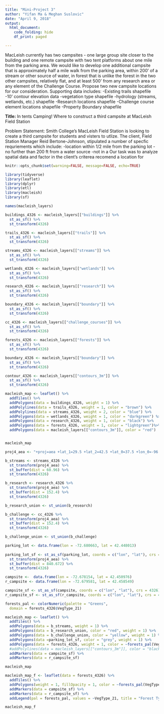 ```yaml
---
title: "Mini-Project 3"
author: "Yifan Ma & Meghan Suslovic"
date: "April 9, 2018"
output: 
  html_document:
    code_folding: hide
    df_print: paged 

---
```


MacLeish currently has two campsites - one large group site closer to the building and one remote campsite with two tent platforms about one mile from the parking area. We would like to develop one additional campsite that is approximately half a mile walk from the parking area, within 200’ of a stream or other source of water, in forest that is unlike the forest in the two other campsites, relatively flat, and at least 500’ from any research area or any element of the Challenge Course. Propose two new campsite locations for our consideration.
Supporting data includes:
-Existing trails shapefile
-10’ contour elevation data
-vegetation type shapefile
-hydrology (streams, wetlands, etc.) shapefile
-Research locations shapefile
-Challenge course element locations shapefile
-Property Boundary shapefile

**Title:**
In tents Camping! 
Where to construct a third campsite at MacLeish Field Station

Problem Statement:
Smith College's MacLeish Field Station is looking to create a third campsite for students and visters to utlize. The client, Field Station Manager Reid Bertone-Johnson, stipulated a number of specfic requriements which include:
-location within 1/2 mile from the parking lot
-no further than 200 ft from a water source
-not in a 
Our task was to analyze spatial data and factor in the client's criterea recomend a location for  



```r
knitr::opts_chunk$set(warning=FALSE, message=FALSE, echo=TRUE)
```

```r
library(tidyverse)
library(leaflet)
library(dplyr)
library(etl)
library(macleish)
library(sf)
```

```r
names(macleish_layers)
```

```r
buildings_4326 <- macleish_layers[["buildings"]] %>%
  st_as_sf() %>%
  st_transform(4326)

trails_4326 <- macleish_layers[["trails"]] %>%
  st_as_sf() %>%
  st_transform(4326)

streams_4326 <- macleish_layers[["streams"]] %>%
  st_as_sf() %>%
  st_transform(4326)

wetlands_4326 <- macleish_layers[["wetlands"]] %>%
  st_as_sf() %>%
  st_transform(4326)

research_4326 <- macleish_layers[["research"]] %>%
  st_as_sf() %>%
  st_transform(4326)

boundary_4326 <- macleish_layers[["boundary"]] %>%
  st_as_sf() %>%
  st_transform(4326)

cc_4326 <- macleish_layers[["challenge_courses"]] %>%
  st_as_sf() %>%
  st_transform(4326)

forests_4326 <- macleish_layers[["forests"]] %>%
  st_as_sf() %>%
  st_transform(4326)

boundary_4326 <- macleish_layers[["boundary"]] %>%
  st_as_sf() %>%
  st_transform(4326)

contour_4326 <- macleish_layers[["contours_3m"]] %>%
  st_as_sf() %>%
  st_transform(4326)


```



```r
macleish_map <- leaflet() %>%
  addTiles() %>%
  addPolygons(data = buildings_4326, weight = 1) %>%
  addPolylines(data = trails_4326, weight = 1, color = "brown") %>%
  addPolylines(data = streams_4326, weight = 2, color = "blue") %>%
  addPolygons(data = wetlands_4326, weight = 1, color = "darkgreen") %>%
  addPolygons(data = research_4326, weight = 1, color = "black") %>%
  addPolygons(data = forests_4326, weight = 1, color = "lightgreen")%>%
  addPolygons(data = macleish_layers[["contours_3m"]], color = "red") 


macleish_map  

```

```r
proj4_aea <- "+proj=aea +lat_1=29.5 +lat_2=42.5 +lat_0=37.5 +lon_0=-96 +x_0=0 +y_0=0 +ellps=GRS80 +datum=NAD83 +units=m +no_defs"

b_streams <- streams_4326 %>%
  st_transform(proj4_aea) %>%
  st_buffer(dist = 60.96) %>%
  st_transform(4326) 
```

```r
b_research <- research_4326 %>%
  st_transform(proj4_aea) %>%
  st_buffer(dist = 152.4) %>%
  st_transform(4326)

b_research_union <- st_union(b_research)
```

```r
b_challenge <- cc_4326 %>%
  st_transform(proj4_aea) %>%
  st_buffer(dist = 152.4) %>%
  st_transform(4326)

b_challenge_union <- st_union(b_challenge)
```

```r
parking_lot <- data.frame(lon = -72.680663, lat = 42.448013) 
  
parking_lot_sf <- st_as_sf(parking_lot, coords = c("lon", "lat"), crs = 4326) %>%
  st_transform(proj4_aea) %>%
  st_buffer(dist = 840.672) %>%
  st_transform(4326)

campsite <-  data.frame(lon = -72.678154, lat = 42.450976)
r_campsite <- data.frame(lon = -72.679581, lat = 42.458549)

campsite_sf <- st_as_sf(campsite, coords = c("lon", "lat"), crs = 4326)
r_campsite_sf <- st_as_sf(r_campsite, coords = c("lon", "lat"), crs = 4326)
```

```r
forests_pal <- colorNumeric(palette = "Greens",
  domain = forests_4326$VegType_21)
```



```r
macleish_map <- leaflet() %>%
  addTiles() %>%
  addPolygons(data = b_streams, weight = 1) %>%
  addPolygons(data = b_research_union, color = "red", weight = 1) %>%
  addPolygons(data = b_challenge_union, color = "yellow", weight = 1) %>%
  addPolygons(data =parking_lot_sf, color = "grey", weight = 1) %>%
  addPolygons(data = forests_4326, weight = 1, color = ~forests_pal(VegType_21)) %>%
  #addPolylines(data = macleish_layers[["contours_3m"]], color = "black", weight = 0.5) %>%
  addMarkers(data = campsite_sf) %>%
  addMarkers(data = r_campsite_sf)

macleish_map
```


```r
macleish_map_f <- leaflet(data = forests_4326) %>%
  addTiles() %>%
  addPolygons(weight = 1, fillOpacity = 1, color = ~forests_pal(VegType_21)) %>%
  addMarkers(data = campsite_sf) %>%
  addMarkers(data = r_campsite_sf) %>%
  addLegend(pal = forests_pal, values = ~VegType_21, title = "Forest Type", opacity = 1)

macleish_map_f
```

